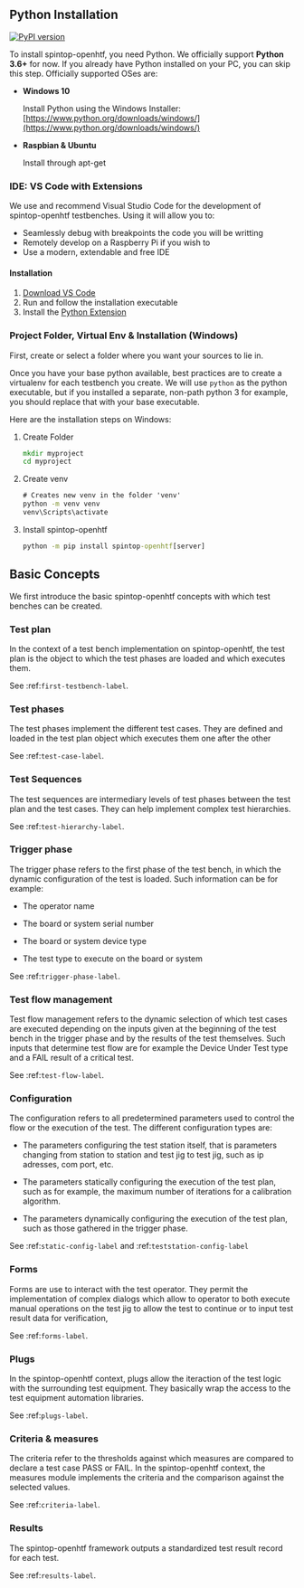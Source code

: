## Python Installation

[![PyPI version](https://badge.fury.io/py/spintop-openhtf.svg)](https://badge.fury.io/py/spintop-openhtf)


To install spintop-openhtf, you need Python. We officially support **Python 3.6+** for now. If you already have Python installed on your PC, you can skip this step. Officially supported OSes are:

- **Windows 10**
    
    Install Python using the Windows Installer: [https://www.python.org/downloads/windows/](https://www.python.org/downloads/windows/)

- **Raspbian & Ubuntu**

    Install through apt-get

### IDE: VS Code with Extensions

We use and recommend Visual Studio Code for the development of spintop-openhtf testbenches. Using it will allow you to:

- Seamlessly debug with breakpoints the code you will be writting
- Remotely develop on a Raspberry Pi if you wish to
- Use a modern, extendable and free IDE

#### Installation

1. [Download VS Code](https://code.visualstudio.com/download)
2. Run and follow the installation executable
3. Install the [Python Extension](https://marketplace.visualstudio.com/items?itemName=ms-python.python)

### Project Folder, Virtual Env & Installation (Windows)

First, create or select a folder where you want your sources to lie in.

Once you have your base python available, best practices are to create a virtualenv for each testbench you create. We will use `python` as the python executable, but if you installed a separate, non-path python 3 for example, you should replace that with your base executable.

Here are the installation steps on Windows:

1. Create Folder

    ```bat
    mkdir myproject
    cd myproject
    ```

2. Create venv

    ```bat
    # Creates new venv in the folder 'venv'
    python -m venv venv
    venv\Scripts\activate 
    ```

3. Install spintop-openhtf

    ```bat
    python -m pip install spintop-openhtf[server]
    ```

## Basic Concepts

We first introduce the basic spintop-openhtf concepts with which test benches can be created.

### Test plan

In the context of a test bench implementation on spintop-openhtf, the test plan is the object to which the test phases are loaded and which executes them. 

See :ref:`first-testbench-label`.

### Test phases

The test phases implement the different test cases. They are defined and loaded in the test plan object which executes them one after the other

See :ref:`test-case-label`.

### Test Sequences

The test sequences are intermediary levels of test phases between the test plan and the test cases. They can help implement complex test hierarchies.

See :ref:`test-hierarchy-label`.

### Trigger phase

The trigger phase refers to the first phase of the test bench, in which the dynamic configuration of the test is loaded. Such information can be for example:

- The operator name

- The board or system serial number

- The board or system device type

- The test type to execute on the board or system

See :ref:`trigger-phase-label`.

### Test flow management

Test flow management refers to the dynamic selection of which test cases are executed depending on the inputs given at the beginning of the test bench in the trigger phase and by the results of the test themselves. Such inputs that determine test flow are for example the Device Under Test type and a FAIL result of a critical test.

See :ref:`test-flow-label`.

### Configuration

The configuration refers to all predetermined parameters used to control the flow or the execution of the test. The different configuration types are:

- The parameters configuring the test station itself, that is parameters changing from station to station and test jig to test jig, such as ip adresses, com port, etc.

- The parameters statically configuring the execution of the test plan, such as for example, the maximum number of iterations for a calibration algorithm.

- The parameters dynamically configuring the execution of the test plan, such as those gathered in the trigger phase.


See :ref:`static-config-label` and  :ref:`teststation-config-label`


### Forms

Forms are use to interact with the test operator. They permit the implementation of complex dialogs which allow to operator to both execute manual operations on the test jig to allow the test to continue or to input test result data for verification,

See :ref:`forms-label`.

### Plugs

In the spintop-openhtf context, plugs allow the iteraction of the test logic with the surrounding test equipment. They basically wrap the access to the test equipment automation libraries.

See :ref:`plugs-label`.

 
### Criteria & measures

The criteria refer to the thresholds against which measures are compared to declare a test case PASS or FAIL. In the spintop-openhtf context, the measures module implements the criteria and the comparison against the selected values.

See :ref:`criteria-label`.


### Results

The spintop-openhtf framework outputs a standardized test result record for each test. 

See :ref:`results-label`.